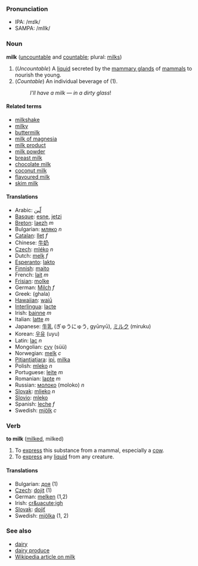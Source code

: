 ===Pronunciation===
*IPA: /mɪlk/
*SAMPA: /mIlk/
===Noun===
'''milk''' ([[uncountable]] and [[countable]]; plural: [[milks]])

#(''Uncountable'') A [[liquid]] secreted by the [[mammary gland]]s of [[mammal]]s to nourish the young.
#(''Countable'') An individual beverage of (1).
#:''I'll have a milk &mdash; in a dirty glass''!

====Related terms====
*[[milkshake]]
*[[milky]]
*[[buttermilk]]
*[[milk of magnesia]]
*[[milk product]]
*[[milk powder]]
*[[breast milk]]
*[[chocolate milk]]
*[[coconut milk]]
*[[flavoured milk]]
*[[skim milk]]

====Translations====
*Arabic: [[لّبن]]
*[[Basque]]: [[esne]], [[jetzi]]
*[[Breton]]: [[laezh]] ''m''
*Bulgarian: [[мляко]] ''n''
*[[Catalan]]: [[llet]] ''f''
*Chinese: [[牛奶]]
*[[Czech]]: [[mléko]] ''n''
*Dutch: [[melk]] ''f''
*[[Esperanto]]: [[lakto]]
*[[Finnish]]: [[maito]]
*French: [[lait]] ''m''
*[[Frisian]]: [[molke]]
*German: [[Milch]] ''f''
*Greek: (ghala)
*[[Hawaiian]]: [[waiū]]
*[[Interlingua]]: [[lacte]]
*Irish: [[bainne]] ''m''
*Italian: [[latte]] ''m''
*Japanese: [[牛乳]] (ぎゅうにゅう, gyūnyū), [[ミルク]] (miruku)
*Korean: [[우유]] (uyu)
*Latin: [[lac]] ''n''
*Mongolian: [[сүү]] (s&uuml;&uuml;)
*Norwegian: [[melk]] ''c''
*[[Pitjantjatjara]]: [[ipi]], [[milka]]
*Polish: [[mleko]] ''n''
*Portuguese: [[leite]] ''m''
*Romanian: [[lapte]] ''m''
*Russian: [[молоко]] (moloko) ''n''
*[[Slovak]]: [[mlieko]] ''n''
*[[Slovio]]: [[mleko]]
*Spanish: [[leche]] ''f''
*Swedish: [[mjölk]] ''c''

===Verb===
'''to milk''' ([[milked]], milked)

#To [[express]] this substance from a mammal, especially a [[cow]].
#To [[express]] any [[liquid]] from any creature.

====Translations====
*Bulgarian: [[доя]] (1)
*[[Czech]]: [[dojit]] (1)
*German: [[melken]] (1,2)
*Irish: [[cr&uacute;igh]]
*[[Slovak]]: [[dojiť]]
*Swedish: [[mjölka]] (1, 2)

===See also===
*[[dairy]]
*[[dairy produce]]
*[[w:milk|Wikipedia article on milk]]